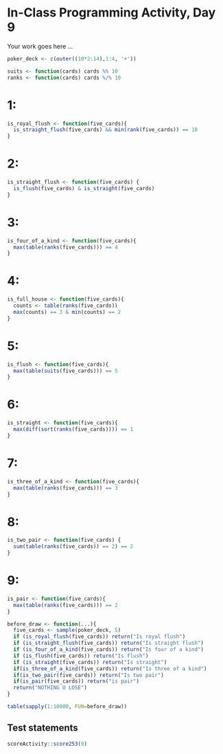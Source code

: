 # In-Class Programming Activity, Day 9

Your work goes here ...

```r
poker_deck <- c(outer((10*2:14),1:4, '+'))
```

```r
suits <- function(cards) cards %% 10
ranks <- function(cards) cards %/% 10
```

# 1:

```r
is_royal_flush <- function(five_cards){
  is_straight_flush(five_cards) && min(rank(five_cards)) == 10
}
```

# 2:

```r
is_straight_flush <- function(five_cards) {
  is_flush(five_cards) & is_straight(five_cards)
}
```

# 3:

```r
is_four_of_a_kind <- function(five_cards){
  max(table(ranks(five_cards))) == 4
}
```

# 4:

```r
is_full_house <- function(five_cards){
  counts <- table(ranks(five_cards))
  max(counts) == 3 & min(counts) == 2
}
```

# 5:

```r
is_flush <- function(five_cards){
  max(table(suits(five_cards))) == 5
}
```

# 6:

```r
is_straight <- function(five_cards){
  max(diff(sort(ranks(five_cards)))) == 1
}
```

# 7:

```r
is_three_of_a_kind <- function(five_cards){
  max(table(ranks(five_cards))) == 3
}
```

# 8:

```r
is_two_pair <- function(five_cards) {
  sum(table(ranks(five_cards)) == 2) == 2
}
```

# 9:

```r
is_pair <- function(five_cards){
  max(table(ranks(five_cards))) == 2
}
```

```r
before_draw <- function(...){
  five_cards <- sample(poker_deck, 5)
  if (is_royal_flush(five_cards)) return("Is royal flush")
  if (is_straight_flush(five_cards)) return("Is straight flush")
  if (is_four_of_a_kind(five_cards)) return("Is four of a kind")
  if (is_flush(five_cards)) return("Is flush")
  if (is_straight(five_cards)) return("Is straight")
  if(is_three_of_a_kind(five_cards)) return("Is three of a kind")
  if(is_two_pair(five_cards)) return("Is two pair")
  if(is_pair(five_cards)) return("is pair")
  return("NOTHING U LOSE")
}
```

```r
table(sapply(1:10000, FUN=before_draw))
```


## Test statements

```r
scoreActivity::score253(9)
```